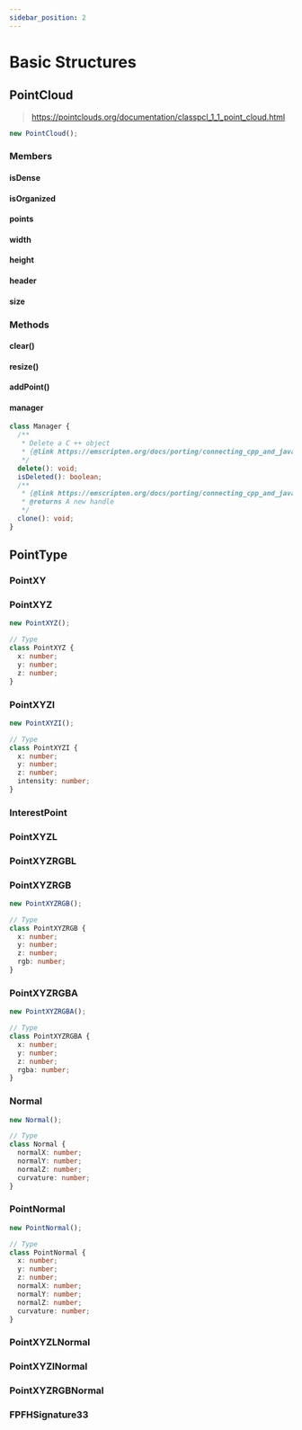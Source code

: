 ```yaml
---
sidebar_position: 2
---
```


# Basic Structures

## PointCloud

> https://pointclouds.org/documentation/classpcl_1_1_point_cloud.html

```ts
new PointCloud();
```

### Members

#### isDense

#### isOrganized

#### points

#### width

#### height

#### header

#### size

### Methods

#### clear()

#### resize()

#### addPoint()

#### manager

```ts
class Manager {
  /**
   * Delete a C ++ object
   * {@link https://emscripten.org/docs/porting/connecting_cpp_and_javascript/embind.html?highlight=clone#memory-management}
   */
  delete(): void;
  isDeleted(): boolean;
  /**
   * {@link https://emscripten.org/docs/porting/connecting_cpp_and_javascript/embind.html?highlight=clone#cloning-and-reference-counting}
   * @returns A new handle
   */
  clone(): void;
}
```

## PointType

### PointXY

### PointXYZ

```ts
new PointXYZ();

// Type
class PointXYZ {
  x: number;
  y: number;
  z: number;
}
```

### PointXYZI

```ts
new PointXYZI();

// Type
class PointXYZI {
  x: number;
  y: number;
  z: number;
  intensity: number;
}
```

### InterestPoint

### PointXYZL

### PointXYZRGBL

### PointXYZRGB

```ts
new PointXYZRGB();

// Type
class PointXYZRGB {
  x: number;
  y: number;
  z: number;
  rgb: number;
}
```

### PointXYZRGBA

```ts
new PointXYZRGBA();

// Type
class PointXYZRGBA {
  x: number;
  y: number;
  z: number;
  rgba: number;
}
```

### Normal

```ts
new Normal();

// Type
class Normal {
  normalX: number;
  normalY: number;
  normalZ: number;
  curvature: number;
}
```

### PointNormal

```ts
new PointNormal();

// Type
class PointNormal {
  x: number;
  y: number;
  z: number;
  normalX: number;
  normalY: number;
  normalZ: number;
  curvature: number;
}
```

### PointXYZLNormal

### PointXYZINormal

### PointXYZRGBNormal

### FPFHSignature33

